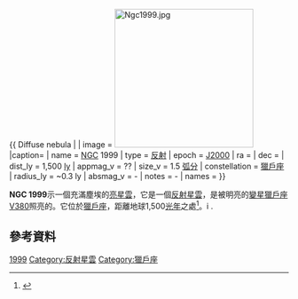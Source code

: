 {{ Diffuse nebula |
| image = [[File:Ngc1999.jpg|250px]]
|caption=
| name = [[New_General_Catalogue|NGC]] 1999
| type = [[反射星雲|反射]]
| epoch = [[J2000|J2000]]
| ra = {{RA|05|36|27.00}}
| dec = {{DEC|-06|43|18.0}}
| dist_ly = 1,500 [[光年|ly]]
| appmag_v = ??
| size_v = 1.5 [[角秒|弧分]]
| constellation  = [[獵戶座|獵戶座]]
| radius_ly = ~0.3 ly
| absmag_v = -
| notes = -
| names = }}

'''NGC 1999'''示一個充滿塵埃的[[亮星雲|亮星雲]]，它是一個[[反射星雲|反射星雲]]，是被明亮的[[變星|變星]][[獵戶座V380|獵戶座V380]]照亮的。它位於[[獵戶座|獵戶座]]，距離地球1,500[[光年|光年]]之處<ref>{{cite web|url=http://hubblesite.org/newscenter/archive/releases/2000/10/fastfacts/|title=Fast Facts: Hubble Takes a Close-up View of a Reflection Nebula in Orion|accessdate=2008-03-15|archive-date=2016-09-23|archive-url=https://web.archive.org/web/20160923051704/http://hubblesite.org/newscenter/archive/releases/2000/10/fastfacts/|dead-url=no}}</ref>。i
.
{{NGCReference|1999}}

== 參考資料 ==
{{reflist}}
{{Catalogs|NGC=1999}}

[[Category:NGC天體|1999]]
[[Category:反射星雲|Category:反射星雲]]
[[Category:獵戶座|Category:獵戶座]]

{{nebula-stub}}